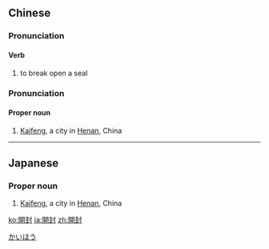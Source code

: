 {{also|开封}}
==Chinese==
{{zh-forms|s=开封|to{{nbsp}}[[open]]<br>[[opening]]<br>[[opened]]|[[seal]]<br>{{nowrap|(''for letters &c.'')}}}}

===Pronunciation===
{{zh-pron
|m=kāifēng
|c=hoi1 fung1
|mn=khui-hong
|cat=v
}}

====Verb====
{{zh-verb}}

# to break open a seal

===Pronunciation===
{{zh-pron
|m=Kāifēng
|c=hoi1 fung1
|md=Kăi-hŭng
|mn=Khai-hong
|cat=pn
}}

====Proper noun====
{{zh-proper noun}}

# {{zh-div|市}} [[Kaifeng]], a city in [[Henan]], China

{{zh-cat|Cities}}

----

==Japanese==
{{ja-kanjitab|かい|ほう|yomi=o}}

===Proper noun===
{{ja-pos|かいほう|proper}}

# [[Kaifeng]], a city in [[Henan]], China

[[Category:ja:Cities|かいほう]]

[[ko:開封]]
[[ja:開封]]
[[zh:開封]]